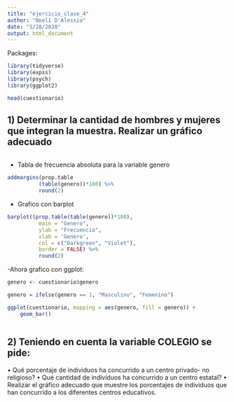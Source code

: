 ```yaml
---
title: "ejercicio_clase_4"
author: "Noelí D'Alessio"
date: "5/28/2020"
output: html_document
---
```


Packages: 
```r
library(tidyverse)
library(expss)
library(psych)
library(ggplot2)
```

```r
head(cuestionario)
```


## 1) Determinar la cantidad de hombres y mujeres que integran la muestra. Realizar un gráfico adecuado

```r

```


- Tabla de frecuencia absoluta para la variable genero
```r
addmargins(prop.table
          (table(genero))*100) %>% 
          round(2)
```

- Grafico con barplot
```r
barplot((prop.table(table(genero))*100),
          main = "Genero",
          ylab = "Frecuencia",
          xlab = 'Genero',
          col = c("Darkgreen", "Violet"),
          border = FALSE) %>% 
          round(2)
```

-Ahora grafico con ggplot:
```r
genero <- cuestionario$genero

genero = ifelse(genero == 1, "Masculino", "Femenino")

ggplot(cuestionario, mapping = aes(genero, fill = genero)) +
    geom_bar() 
```

```r
```


## 2)	Teniendo en cuenta la variable COLEGIO se pide:
•	Qué porcentaje de individuos ha concurrido a un centro privado- no religioso?
•	Qué cantidad de individuos ha concurrido a un centro estatal?
•	Realizar el gráfico adecuado que muestre los porcentajes de individuos que han concurrido a los diferentes centros educativos.


